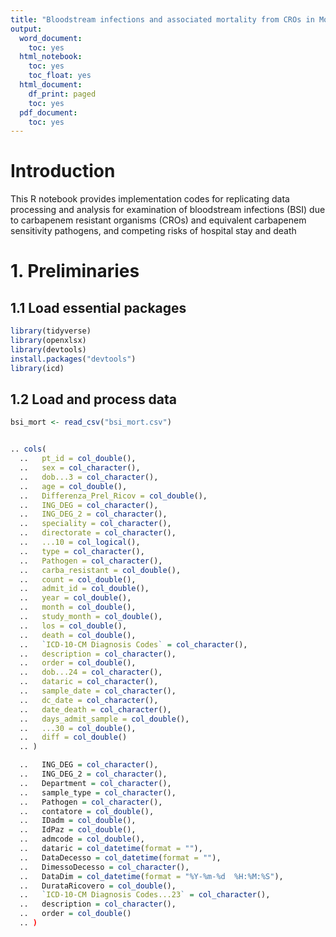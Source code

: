 ```yaml
---
title: "Bloodstream infections and associated mortality from CROs in Modena"
output:
  word_document:
    toc: yes
  html_notebook:
    toc: yes
    toc_float: yes
  html_document:
    df_print: paged
    toc: yes
  pdf_document:
    toc: yes
---
```


# Introduction
This R notebook provides implementation codes for replicating data processing and analysis for examination of bloodstream infections (BSI) due to carbapenem resistant organisms (CROs) and equivalent carbapenem sensitivity pathogens, and competing risks of hospital stay and death


# 1. Preliminaries

## 1.1 Load essential packages
```r
library(tidyverse)
library(openxlsx)
library(devtools)
install.packages("devtools")
library(icd)
```

## 1.2 Load and process data
```r
bsi_mort <- read_csv("bsi_mort.csv")


.. cols(
  ..   pt_id = col_double(),
  ..   sex = col_character(),
  ..   dob...3 = col_character(),
  ..   age = col_double(),
  ..   Differenza_Prel_Ricov = col_double(),
  ..   ING_DEG = col_character(),
  ..   ING_DEG_2 = col_character(),
  ..   speciality = col_character(),
  ..   directorate = col_character(),
  ..   ...10 = col_logical(),
  ..   type = col_character(),
  ..   Pathogen = col_character(),
  ..   carba_resistant = col_double(),
  ..   count = col_double(),
  ..   admit_id = col_double(),
  ..   year = col_double(),
  ..   month = col_double(),
  ..   study_month = col_double(),
  ..   los = col_double(),
  ..   death = col_double(),
  ..   `ICD-10-CM Diagnosis Codes` = col_character(),
  ..   description = col_character(),
  ..   order = col_double(),
  ..   dob...24 = col_character(),
  ..   dataric = col_character(),
  ..   sample_date = col_character(),
  ..   dc_date = col_character(),
  ..   date_death = col_character(),
  ..   days_admit_sample = col_double(),
  ..   ...30 = col_double(),
  ..   diff = col_double()
  .. )

  ..   ING_DEG = col_character(),
  ..   ING_DEG_2 = col_character(),
  ..   Department = col_character(),
  ..   sample_type = col_character(),
  ..   Pathogen = col_character(),
  ..   contatore = col_double(),
  ..   IDadm = col_double(),
  ..   IdPaz = col_double(),
  ..   admcode = col_double(),
  ..   dataric = col_datetime(format = ""),
  ..   DataDecesso = col_datetime(format = ""),
  ..   DimessoDecesso = col_character(),
  ..   DataDim = col_datetime(format = "%Y-%m-%d  %H:%M:%S"),
  ..   DurataRicovero = col_double(),
  ..   `ICD-10-CM Diagnosis Codes...23` = col_character(),
  ..   description = col_character(),
  ..   order = col_double()
  .. )
```
